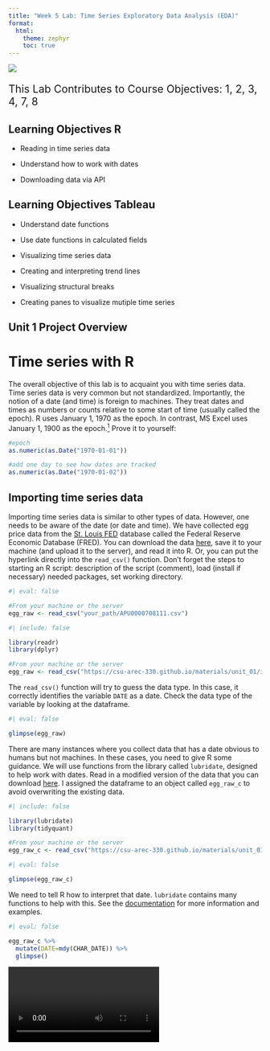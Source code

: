 ```yaml
---
title: "Week 5 Lab: Time Series Exploratory Data Analysis (EDA)"
format: 
  html:
    theme: zephyr
    toc: true
---
```



![](includes/generic_forecasting.webp)

::: {style="font-size: 1.5em"}
This Lab Contributes to Course Objectives: 1, 2, 3, 4, 7, 8
:::

## Learning Objectives R

- Reading in time series data

- Understand how to work with dates

- Downloading data via API


## Learning Objectives Tableau

- Understand date functions

- Use date functions in calculated fields

- Visualizing time series data 

- Creating and interpreting trend lines

- Visualizing structural breaks 

- Creating panes to visualize mutiple time series

## Unit 1 Project Overview

# Time series with R 

The overall objective of this lab is to acquaint you with time series data.  Time series data is very common but not standardized.  Importantly, the notion of a date (and time) is foreign to machines.  They treat dates and times as numbers or counts relative to some start of time (usually called the epoch).  R uses January 1, 1970 as the epoch.  In contrast, MS Excel uses January 1, 1900 as the epoch.^[https://knowledge.broadcom.com/external/article/57052/how-to-convert-unix-epoch-time-values-in.html#:~:text=Epoch%20%2F%20UNIX%20time%20is%20the,on%20the%2070%20years%20difference.]  Prove it to yourself:
```r
#epoch
as.numeric(as.Date("1970-01-01"))

#add one day to see how dates are tracked
as.numeric(as.Date("1970-01-02"))
```

## Importing time series data

Importing time series data is similar to other types of data.  However, one needs to be aware of the date (or date and time). We have collected egg price data from the [St. Louis FED](https://fred.stlouisfed.org/series/APU0000708111) database called the Federal Reserve Economic Database (FRED).  You can download the data [here](../inputs/APU0000708111.csv), save it to your machine (and upload it to the server), and read it into R. Or, you can put the hyperlink directly into the `read_csv()` function.  Don't forget the steps to starting an R script: description of the script (comment), load (install if necessary) needed packages, set working directory.

```r
#| eval: false

#From your machine or the server
egg_raw <- read_csv("your_path/APU0000708111.csv")

```

```r
#| include: false

library(readr)
library(dplyr)

#From your machine or the server
egg_raw <- read_csv("https://csu-arec-330.github.io/materials/unit_01/inputs/APU0000708111.csv")

```

The `read_csv()` function will try to guess the data type.  In this case, it correctly identifies the variable `DATE` as a date. Check the data type of the variable by looking at the dataframe.

```r
#| eval: false

glimpse(egg_raw)
```

There are many instances where you collect data that has a date obvious to humans but not machines. In these cases, you need to give R some guidance.  We will use functions from the library called `lubridate`, designed to help work with dates. Read in a modified version of the data that you can download [here](https://csu-arec-330.github.io/materials/unit_01/inputs/APU0000708111_cdate.csv). I assigned the dataframe to an object called `egg_raw_c` to avoid overwriting the existing data.

```r
#| include: false

library(lubridate)
library(tidyquant)

#From your machine or the server
egg_raw_c <- read_csv("https://csu-arec-330.github.io/materials/unit_01/inputs/APU0000708111_cdate.csv")

```

```r
#| eval: false

glimpse(egg_raw_c)
```

We need to tell R how to interpret that date. `lubridate` contains many functions to help with this.  See the [documentation](https://lubridate.tidyverse.org/index.html) for more information and examples. 
```r
#| eval: false

egg_raw_c %>%
  mutate(DATE=mdy(CHAR_DATE)) %>%
  glimpse()
```

<video here>

## Accessing data via API

API stands for Application Programming Interface and they facilitate much of the communication across the modern web.   

![API schematic. Source: https://www.altexsoft.com/blog/engineering/what-is-api-definition-types-specifications-documentation/](https://content.altexsoft.com/media/2019/06/1.png)

We can use APIs to query data. FRED maintains an API that can be accessed using the library `tidyquant`.  This library has a large array of finance analysis tools.  Right now, we will just use it to access FRED data.  `tidyquant` is installed on the server, but you may need to install it on your own machine (e.g., `install.packages("tidyquant")`). Load the library. See the [documentation](https://business-science.github.io/tidyquant/) for information on how to use the functions.  For this exercise, we will use the function `tq_get()` to access the FRED API.  Inspect the help for this particular function to see how to use it. This function can do many things so we need to be specific with some parameters:

- First, we need to find the unique identifier from FRED that points to the data we want.  In this case, we are going to grab the same data that we downloaded, and the unique identifer happens to be the file name `"APU0000708111"`. Remember the quotes.

- Second, the documentation tells us that to access data from FRED we need to set the `get` parameter to `"economic.data"`

- Third, we can specify the date range with the `from` and `to` parameters.  Remember to use the YYYY-MM-DD format.

```r
#| eval: false
#install.packages("tidquant")
library(tidyquant,quietly = T)
```

```r
#| eval: false

egg_raw_tq <- tq_get(c("APU0000708111"),get = "economic.data",from="1990-01-01",to="2023-02-23")

glimpse(egg_raw_tq)
```

You can download multiple time series at once by using a vector of identifiers. Let's download the producer price index to compare to the retail price of a dozen eggs.  The identifier is `WPU017107`.  Note that I am going to overwrite the existing object `egg_raw_tq` because I am going to download the retail price series as well as the producer price index.

```r
#| eval: false

egg_raw_tq <- tq_get(c("APU0000708111","WPU017107"),get = "economic.data",from="1990-01-01",to="2023-02-23")

glimpse(egg_raw_tq)
```

Notice that there are still 3 columns.  The new data is stacked.  We can confirm this a few ways:

1. Use the `unique()` function to see what values for symbol are in the dataset
```r
#| eval: false

unique(egg_raw_tq$symbol)
```

2. Use `table()` to see the counts by each value
```r
#| eval: false

table(egg_raw_tq$symbol)
```

>Why does the retail series `APU0000708111` have more observations?

## Replacing values based on a criteria

The time series are currently identified by the variable `symbol`.  These codes are not informative.  Let's replace them with better labels.  There is a function in the `dplyr` package called `case_when()` designed for this purpose.
```r
#| eval: false

egg_out <- egg_raw_tq %>%
  mutate(description=case_when(
    symbol == "APU0000708111" ~ "Retail Price", #if symbol equals APU0000708111, then replace value with Retail Price
    symbol == "WPU017107" ~ "Producer Price"
  ))
```

Now the dataset is ready for export in .csv format so you can import it into Tableau.




# Tableau

A key attribute of time series data is that we observe values of variables across **time**. Effective analysis of time series data in Tableau thus begins with understanding date variables and functions. Next, we want to understand what visualizations are most appropriate for time series analysis. Finally we want to understand how to make these visualizations as effective as possible.  

### 1. Date functions

Date functions are Tableau functions that use a date or a date-time field in some way, whether it’s part of the input to perform the calculation or whether the output is a date-time field. Let’s learn about different date functions, their expressions, and their use in Tableau.

You can explore these functions by going to `create calculated field` and choosing `Date`. You can look through these on your own, but I will highlight a few here.

-  DATEPART (date_part, date, [start_of_week]) returns part of a given date as a number. 

    - For example, DATEPART (‘month’, #January 23, 2021#) = 1

    - Note that when you are using a literal date in date functions, surround it in pound signs, for example: #January 23, 2021#.

- DATENAME (date_part, date, [start_of_week]) is similar to DATEPART, but it returns part of a given date as a string.

    - For example, DATENAME (‘month’, #January 23, 2021#) = January

- DATEADD (date_part, increment, date) returns a date in which the specified increment has been added to the given date.

    - For example, DATEADD (‘day’, 7, #January 23, 2021) = January 30, 2021

- DATEDIFF (date_part, start_date, end_date, [start_of_week]) returns the difference between the two dates using the specified date part. 

    - For example, DATEDIFF ('day', #January 23, 2021#, #February 24, 2021#) = 32              and DATEDIFF ('month', #January 23, 2021#, #February 24, 2021#) = 1

- DATETRUNC (date_part, date, [start_of_week]) truncates or “rounds down” the given date to the level of the specified date_part. This function returns a new date. 

    - For example, when you truncate a date that is in the middle of the month at the month level, this function returns the first day of the month. So DATETRUNC (‘month’, #January 23, 2021#) returns January 1, 2021. 
                
- MIN (expression) returns the earliest date across all records, and MIN (expression 1, expression 2) returns the earlier of the two dates for each record. 

    - For example, MIN ([Order Date]) returns the earliest date in the Order Date field.

- MAX (expression) returns the latest date across all records, and MAX (expression 1, expression 2) returns the earlier of the two dates for each record. 

    - For example, MAX ([Order Date]) returns the latest date in the Order Date field.

Here are some handy definitions for date_time arguments:

![](includes/date_args.png)

### 2. Use date functions in calculated fields

Connect to the `carrots_prices.csv` data and use the expressions above to do the following:

1. Create a calculated field named `months_ago` that determines the number of months between the commodity price data and today.

2.  Create a calculated field named `first_date` that determines the earliest date in the data.

3.  Create a calculated field named `last_date` that determines the last date that the carrot price index was less than 135.

4.  Create a new variable called `month` that only includes the month.

5.  Create a new variable called `year` that only includes the year.

6.  Create a new date variable called `my_date` that assigns a new date using your `month` and `year` variables and sets the day as 15.


### 3. Visualize time series data

What types of visualizations are most appropriate for time series data?  

-  Line graphs

-  Bar charts  

-  Dot plots

-  Others?

Let's experiment with creating these visualizations for time series:  

1.  Create a line graph that shows the value of carrots over time (by month)

2.  Add markers to your line graph

3.  Change your line graph to a bar graph dot chart

4.  Change your bar graph to a dot plot

5.  Change the size size, colors, and opacity of the dots in your dot plot (use the `Size` and `Color` icons)

6.  Change the markers in your chart from dots to a different shape (use the dropdown menu on the `Marks` card, then use the `Shape` icons)

Now let's experiment with changing what data is shown in your chart:  

1.  Change your x-axis to annual

2.  Create one line that shows the average value of the commodity each year, one line that shows the maximum value, and one that shows the minimum value. Can you get all three of these lines in a single pane?  

3.  Restrict your date ranges so that your visualization only shows the last 20 years of data (use the `Filters` card)


### 4. Creating and interpreting trend lines

Now we are going to add a trend line to our visualization. I am sure you are all familiar with trend lines, but do you know *how* they are created? Let's start with a linear trend line... 

-  What does a linear trend line tell you about your time series data?  

-  How is this trend line estimated? (conceptually... we will go through some equations on Wednesday!)

Now, let's talk some specifics about linear trend lines in Tableau... 

1.  Open a new worksheet and create a line chart showing the monthly values of the commodity from 1990 through 2022

2.  Add a trend line to your chart

3.  When you click on the trend line, what information does Tableau give you about it? What does this information mean? 

4.  When you click on `describe trend model` what information does Tableau give you about it?

5.  Change your x-axis to annual. Did your trend line change? How do you know? Why did or didn't the trend line change when you changed the date aggregation?


### 5. Visualizing structural breaks

Usually in long time series data we can see distinct points at which the trends in our data change. We typically refer to these as structural breaks. There are a variety of ways to *test* for structural breaks in your data that we will demonstrate in R, but for now let's go over a couple ways to visualize structural breaks that we identify with the very sophisticated "eyeball method". 

1.  Looking at your visualization of monthly carrot prices and linear trend line, does your trend line accurately reflect trends in the data for the entire period from 1990 to 2022?  

2.  Identify a month-year where it appears that trends in your data changed, in other words - where there appears to be a break in the structure (or trend) of the data.  

3.  Add a **reference line** at this month-year. (Right click on the x-axis and select `Reference Line`) Does anything happen to your trend line? 

Reference lines are useful annotations on figures showing raw data, but they do not inform Tableau that you want to estimate different trends before and after the line. Let's go through two methods for doing this:

**Method 1:** Separate your time series by adding color

1.  Create a new calculated field named `before_after_break`. Use the `IF` and `THEN` functions and an appropriate `Date` function to populate this variable with "after" if the date if after the break you identified in the data and "before" if the date is before the break.  

2.  Drag this variable to the `Color` card.

3.  Add trend lines to your visualization. What happens?

**Method 2:** Separate your time series by segmenting the x-axis

1.  Drag your new variable from the `Marks` card to the `columns` shelf.

2.  Sort your variable so that the "after" time period is shown following the "before" time period.

3.  In the x-axis Edit Axis menu, select `independed axis ranges for each row or column` (access this menu by right clicking on the x-axis)

4.  Note: Typically Tableau automatically adjusts these panes to be the same size, but you can set them to be different sizes based on the windows you have set by toggling back and forth in your date variable aggregation.


### 6. Creating panes to visualize mutiple time series

Sometimes we might want to view multiple time series in separate figures. We can do this with panes in our visualizations.

Let's start by bringing in some price data for a few new commodities.

1.  On the `Data Source` page connect to the following data sources `corn_prices.csv` and `tomatoes_prices.csv`

2.  We are going to create a `relationship` between these data sources and our current working file

3.  With the carrot data in the `canvas`, drag one of the other data sources next to it in the canvas. Do the same with the other data source.

4.  Now go to a new worksheet, what do you see? What did we just accomplish?

Now that we have all these data sources in a single file and they are structured in a "wide" format, we are going to construct time series plots that let us compare trends in these commodity prices across time.

1.  Open a new worksheet and create a line plot of the prices over time for each commodity

2.  Now try formatting your figure. Change colors, adjust sizes, etc.

3.  Now use your `before_after_break` variable to examine whether all the commodities appear to have a structural break at the time you identified for the first commodity.

### 7. If we have extra time... let's do some quick table calculations!